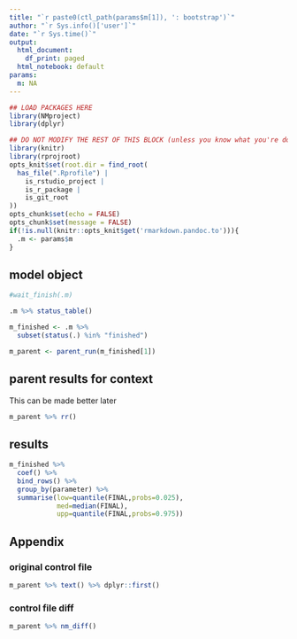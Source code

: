 ```yaml
---
title: "`r paste0(ctl_path(params$m[1]), ': bootstrap')`"
author: "`r Sys.info()['user']`"
date: "`r Sys.time()`"
output:
  html_document:
    df_print: paged
  html_notebook: default
params:
  m: NA
---
```


<!-- To run as a notebook: -->
<!--   1. define .m to be your nm_list in your workspace (e.g. .m <- m1boot$m) -->
<!--   2. run as normal notebook -->

<!-- To run as a report: -->
<!--   1. Use the nm_list_render() on your object -->
<!--   (e.g. m1 <- m1 %>% nm_render("path/to/this/report")) -->
<!--   2. see ?nm_render for additional information including results location -->

<!-- To make your own report (this is only a bare template) -->
<!--   1. start with an already run model object (e.g. m1) -->
<!--   2. add code and run as a notebook (see above) to see results -->
<!--   3. when finished, run as a report (see above) to see report -->
<!--   4. use nm_render() to run on other model objects -->


```r

## LOAD PACKAGES HERE
library(NMproject)
library(dplyr)

## DO NOT MODIFY THE REST OF THIS BLOCK (unless you know what you're doing)
library(knitr)
library(rprojroot)
opts_knit$set(root.dir = find_root(
  has_file(".Rprofile") | 
    is_rstudio_project | 
    is_r_package | 
    is_git_root
))
opts_chunk$set(echo = FALSE)
opts_chunk$set(message = FALSE)
if(!is.null(knitr::opts_knit$get('rmarkdown.pandoc.to'))){
  .m <- params$m  
}
```

## model object

```r
#wait_finish(.m)

.m %>% status_table()

m_finished <- .m %>%
  subset(status(.) %in% "finished")

m_parent <- parent_run(m_finished[1])

```

## parent results for context

This can be made better later

```r

m_parent %>% rr()

```


## results

```r

m_finished %>%
  coef() %>%
  bind_rows() %>%
  group_by(parameter) %>%
  summarise(low=quantile(FINAL,probs=0.025),
            med=median(FINAL),
            upp=quantile(FINAL,probs=0.975))

```

## Appendix

### original control file

```r
m_parent %>% text() %>% dplyr::first()
```

### control file diff

```r
m_parent %>% nm_diff()
```


